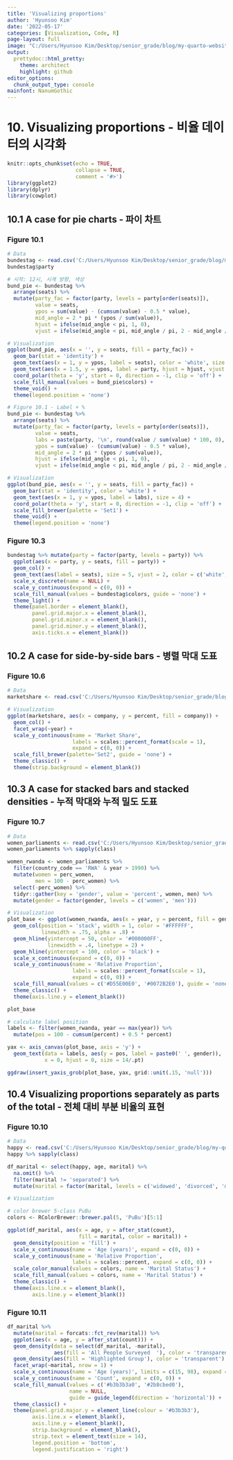 ```yaml
---
title: 'Visualizing proportions'
author: 'Hyunsoo Kim'
date: '2022-05-17'
categories: [Visualization, Code, R]
page-layout: full
image: "C:/Users/Hyunsoo Kim/Desktop/senior_grade/blog/my-quarto-website/Data_Visualization/image/proportion.png"
output:
  prettydoc::html_pretty:
    theme: architect
    highlight: github
editor_options: 
  chunk_output_type: console
mainfont: NanumGothic
---
```


# 10. Visualizing proportions - 비율 데이터의 시각화

```r
knitr::opts_chunk$set(echo = TRUE,
                      collapse = TRUE,
                      comment = '#>')
library(ggplot2)
library(dplyr)
library(cowplot)
```

## 10.1 A case for pie charts - 파이 차트

### Figure 10.1

```r
# Data
bundestag <- read.csv('C:/Users/Hyunsoo Kim/Desktop/senior_grade/blog/my-quarto-website/Data_Visualization/data/bundestag.csv')
bundestag$party

# 시작: 12시, 시계 방향, 색상
bund_pie <- bundestag %>%
  arrange(seats) %>%
  mutate(party_fac = factor(party, levels = party[order(seats)]),
         value = seats,
         ypos = sum(value) - (cumsum(value) - 0.5 * value), 
         mid_angle = 2 * pi * (ypos / sum(value)),
         hjust = ifelse(mid_angle < pi, 1, 0),
         vjust = ifelse(mid_angle < pi, mid_angle / pi, 2 - mid_angle / pi))

# Visualization
ggplot(bund_pie, aes(x = '', y = seats, fill = party_fac)) +
  geom_bar(stat = 'identity') +
  geom_text(aes(x = 1, y = ypos, label = seats), color = 'white', size = 5) +
  geom_text(aes(x = 1.5, y = ypos, label = party, hjust = hjust, vjust = vjust), color = 'black', size = 5) +
  coord_polar(theta = 'y', start = 0, direction = -1, clip = 'off') + 
  scale_fill_manual(values = bund_pie$colors) +
  theme_void() +
  theme(legend.position = 'none')
```

```r
# Figure 10.1 - Label + %
bund_pie <- bundestag %>%
  arrange(seats) %>%
  mutate(party_fac = factor(party, levels = party[order(seats)]),
         value = seats,
         labs = paste(party, '\n', round(value / sum(value) * 100, 0), '%', sep = ''),
         ypos = sum(value) - (cumsum(value) - 0.5 * value),
         mid_angle = 2 * pi * (ypos / sum(value)),
         hjust = ifelse(mid_angle < pi, 1, 0),
         vjust = ifelse(mid_angle < pi, mid_angle / pi, 2 - mid_angle / pi))

# Visualization
ggplot(bund_pie, aes(x = '', y = seats, fill = party_fac)) +
  geom_bar(stat = 'identity', color = 'white') +
  geom_text(aes(x = 1, y = ypos, label = labs), size = 4) +
  coord_polar(theta = 'y', start = 0, direction = -1, clip = 'off') +
  scale_fill_brewer(palette = 'Set1') +
  theme_void() +
  theme(legend.position = 'none')
```

### Figure 10.3

```r
bundestag %>% mutate(party = factor(party, levels = party)) %>%
  ggplot(aes(x = party, y = seats, fill = party)) +
  geom_col() +
  geom_text(aes(label = seats), size = 5, vjust = 2, color = c('white', 'white', 'black')) +
  scale_x_discrete(name = NULL) +
  scale_y_continuous(expand = c(0, 0)) +
  scale_fill_manual(values = bundestag$colors, guide = 'none') + 
  theme_light() +
  theme(panel.border = element_blank(), 
        panel.grid.major.x = element_blank(),
        panel.grid.minor.x = element_blank(), 
        panel.grid.minor.y = element_blank(), 
        axis.ticks.x = element_blank())
```

## 10.2 A case for side-by-side bars - 병렬 막대 도표

### Figure 10.6

```r
# Data
marketshare <- read.csv('C:/Users/Hyunsoo Kim/Desktop/senior_grade/blog/my-quarto-website/Data_Visualization/data/marketshare.csv')

# Visualization
ggplot(marketshare, aes(x = company, y = percent, fill = company)) +
  geom_col() +
  facet_wrap(~year) +
  scale_y_continuous(name = 'Market Share',
                     labels = scales::percent_format(scale = 1),
                     expand = c(0, 0)) +
  scale_fill_brewer(palette='Set2', guide = 'none') +
  theme_classic() +
  theme(strip.background = element_blank())
```

## 10.3 A case for stacked bars and stacked densities - 누적 막대와 누적 밀도 도표

### Figure 10.7

```r
# Data
women_parliaments <- read.csv('C:/Users/Hyunsoo Kim/Desktop/senior_grade/blog/my-quarto-website/Data_Visualization/data/women_parliaments.csv')
women_parliaments %>% sapply(class)

women_rwanda <- women_parliaments %>%
  filter(country_code == 'RWA' & year > 1990) %>%
  mutate(women = perc_women,
         men = 100 - perc_women) %>%
  select(-perc_women) %>%
  tidyr::gather(key = 'gender', value = 'percent', women, men) %>%
  mutate(gender = factor(gender, levels = c('women', 'men')))

# Visualization
plot_base <- ggplot(women_rwanda, aes(x = year, y = percent, fill = gender)) +
  geom_col(position = 'stack', width = 1, color = '#FFFFFF',
           linewidth = .75, alpha = .8) +
  geom_hline(yintercept = 50, color = '#000000FF',
             linewidth = .4, linetype = 2) +
  geom_hline(yintercept = 100, color = 'black') +
  scale_x_continuous(expand = c(0, 0)) +
  scale_y_continuous(name = 'Relative Proportion',
                     labels = scales::percent_format(scale = 1),
                     expand = c(0, 0)) +
  scale_fill_manual(values = c('#D55E00E0', '#0072B2E0'), guide = 'none') +
  theme_classic() +
  theme(axis.line.y = element_blank())

plot_base
```

```r
# calculate label position
labels <- filter(women_rwanda, year == max(year)) %>%
  mutate(pos = 100 - cumsum(percent) + 0.5 * percent)

yax <- axis_canvas(plot_base, axis = 'y') +
  geom_text(data = labels, aes(y = pos, label = paste0(' ', gender)),
            x = 0, hjust = 0, size = 14/.pt)

ggdraw(insert_yaxis_grob(plot_base, yax, grid::unit(.15, 'null')))
```

## 10.4 Visualizing proportions separately as parts of the total - 전체 대비 부분 비율의 표현

### Figure 10.10

```r
# Data
happy <- read.csv('C:/Users/Hyunsoo Kim/Desktop/senior_grade/blog/my-quarto-website/Data_Visualization/data/happy.csv')
happy %>% sapply(class)

df_marital <- select(happy, age, marital) %>%
  na.omit() %>%
  filter(marital != 'separated') %>%
  mutate(marital = factor(marital, levels = c('widowed', 'divorced', 'married', 'never married')))

# Visualization

# color brewer 5-class PuBu
colors <- RColorBrewer::brewer.pal(5, 'PuBu')[5:1]

ggplot(df_marital, aes(x = age, y = after_stat(count),
                       fill = marital, color = marital)) +
  geom_density(position = 'fill') +
  scale_x_continuous(name = 'Age (years)', expand = c(0, 0)) +
  scale_y_continuous(name = 'Relative Proportion',
                     labels = scales::percent, expand = c(0, 0)) +
  scale_color_manual(values = colors, name = 'Marital Status') +
  scale_fill_manual(values = colors, name = 'Marital Status') +
  theme_classic() +
  theme(axis.line.x = element_blank(),
        axis.line.y = element_blank())
```

### Figure 10.11

```r
df_marital %>%
  mutate(marital = forcats::fct_rev(marital)) %>%
  ggplot(aes(x = age, y = after_stat(count))) +
  geom_density(data = select(df_marital, -marital),
               aes(fill = 'All People Surveyed  '), color = 'transparent') +
  geom_density(aes(fill = 'Highlighted Group'), color = 'transparent') +
  facet_wrap(~marital, nrow = 1) +
  scale_x_continuous(name = 'Age (years)', limits = c(15, 98), expand =c(0, 0)) +
  scale_y_continuous(name = 'Count', expand = c(0, 0)) +
  scale_fill_manual(values = c('#b3b3b3a0', '#2b8cbed0'),
                    name = NULL,
                    guide = guide_legend(direction = 'horizontal')) +
  theme_classic() +
  theme(panel.grid.major.y = element_line(colour = '#b3b3b3'),
        axis.line.x = element_blank(),
        axis.line.y = element_blank(),
        strip.background = element_blank(),
        strip.text = element_text(size = 14),
        legend.position = 'bottom',
        legend.justification = 'right')
```

